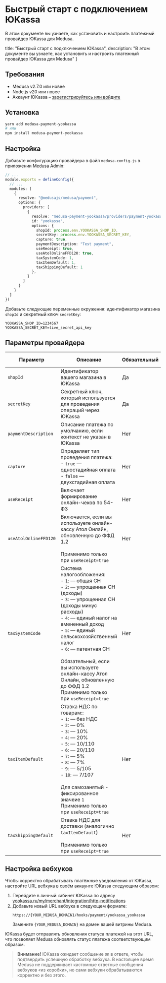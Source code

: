 # Быстрый старт с подключением ЮKassa

В этом документе вы узнаете, как установить и настроить платежный провайдер ЮKassa для Medusa.

  title: "Быстрый старт с подключением ЮKassa",
  description: "В этом документе вы узнаете, как установить и настроить платежный провайдер ЮKassa для Medusa"
}


## Требования

- Medusa v2.7.0 или новее
- Node.js v20 или новее
- Аккаунт ЮKassa – [зарегистрируйтесь или войдите](https://yookassa.ru/joinups/?source=ks)

## Установка

```bash
yarn add medusa-payment-yookassa
# или
npm install medusa-payment-yookassa
```

## Настройка

Добавьте конфигурацию провайдера в файл `medusa-config.js` в приложении Medusa Admin:

```ts
// ...
module.exports = defineConfig({
  // ...
  modules: [
    {
      resolve: "@medusajs/medusa/payment",
      options: {
        providers: [
          {
            resolve: "medusa-payment-yookassa/providers/payment-yookassa",
            id: "yookassa",
            options: {
              shopId: process.env.YOOKASSA_SHOP_ID,
              secretKey: process.env.YOOKASSA_SECRET_KEY,
              capture: true,
              paymentDescription: "Test payment",
              useReceipt: true,
              useAtolOnlineFFD120: true,
              taxSystemCode: 1,
              taxItemDefault: 1,
              taxShippingDefault: 1
            },
          }
        ]
      }
    }
  ]
})
```

Добавьте следующие переменные окружения: идентификатор магазина `shopId` и секретный ключ `secretKey`:

```text
YOOKASSA_SHOP_ID=1234567
YOOKASSA_SECRET_KEY=live_secret_api_key
```

## Параметры провайдера

| Параметр              | Описание                                                                                                                                                                                                                                                                                                                                                                                  | Обязательный | По умолчанию |
| --------------------- | ----------------------------------------------------------------------------------------------------------------------------------------------------------------------------------------------------------------------------------------------------------------------------------------------------------------------------------------------------------------------------------------- | ------------ | ------------ |
| `shopId`              | Идентификатор вашего магазина в ЮKassa                                                                                                                                                                                                                                                                                                                                                    | Да           | -            |
| `secretKey`           | Секретный ключ, который используется для проведения операций через ЮKassa                                                                                                                                                                                                                                                                                                                 | Да           | -            |
| `paymentDescription`  | Описание платежа по умолчанию, если контекст не указан в ЮKassa                                                                                                                                                                                                                                                                                                                         | Нет          | -            |
| `capture`             | Определяет тип проведения платежа:<br />- `true` — одностадийная оплата<br />- `false` — двухстадийная оплата                                                                                                                                                                                                                                                                                 | Нет          | `true`       |
| `useReceipt`          | Включает формирование онлайн-чеков по 54-ФЗ                                                                                                                                                                                                                                                                                                                                               | Нет          | `false`      |
| `useAtolOnlineFFD120` | Включается, если вы используете онлайн-кассу Атол Онлайн, обновленную до ФФД 1.2<br /><br />Применимо только при `useReceipt=true`                                                                                                                                                                                                                                                            | Нет          | `false`      |
| `taxSystemCode`       | Система налогообложения:<br />- `1`: — общая СН<br />- `2`: — упрощенная СН (доходы)<br />- `3`: — упрощенная СН (доходы минус расходы)<br />- `4`: — единый налог на вмененный доход<br />- `5`: — единый сельскохозяйственный налог<br />- `6`: — патентная СН<br /><br /> Обязательный, если вы используете онлайн-кассу Атол Онлайн, обновленную до ФФД 1.2<br />Применимо только при `useReceipt=true` | Нет          | -            |
| `taxItemDefault`      | Ставка НДС по товарам::<br />- `1`: — без НДС<br />- `2`: — 0%<br />- `3`: — 10%<br />- `4`: — 20%<br />- `5`: — 10/110<br />- `6`: — 20/110<br />- `7`: — 5%<br />- `8`: — 7%<br />- `9`: — 5/105<br />- `10`: — 7/107<br /><br />Для самозанятый - фиксированное значеие `1`<br />Применимо только при `useReceipt=true`                                                                                          | Нет          | -            |
| `taxShippingDefault`  | Ставка НДС для доставки (аналогично `taxItemDefault`) <br /><br />Применимо только при `useReceipt=true`                                                                                                                                                                                                                                                                                      | Нет          | -            |

## Настройка вебхуков

Чтобы корректно обрабатывать платёжные уведомления от ЮKassa, настройте URL вебхука в своём аккаунте ЮKassa следующим образом:

1. Перейдите в личный кабинет ЮKassa по адресу [yookassa.ru/my/merchant/integration/http-notifications](https://yookassa.ru/my/merchant/integration/http-notifications)
2. Добавьте новый URL вебхука в следующем формате:
    ```
    https://{YOUR_MEDUSA_DOMAIN}/hooks/payment/yookassa_yookassa
    ```
    Замените `{YOUR_MEDUSA_DOMAIN}` на домен вашей витрины Medusa.

ЮKassa будет отправлять обновления статуса платежей на этот URL, что позволяет Medusa обновлять статус платежа соответствующим образом.

> **Внимание!** ЮKassa ожидает сообщение `OK` в ответе, чтобы подтвердить успешную обработку вебхука. В настоящее время Medusa не поддерживает кастомные ответные сообщения вебхуков «из коробки», но сами вебхуки обрабатываются корректно и без этого.
